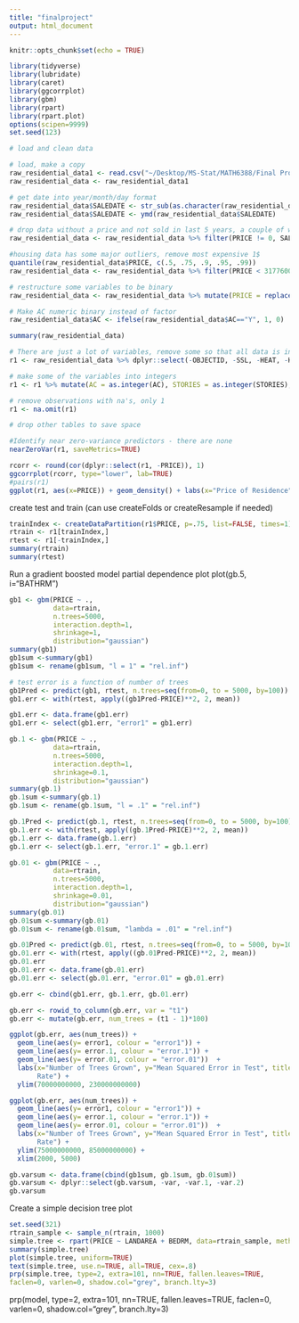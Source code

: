 ```yaml
---
title: "finalproject"
output: html_document
---
```


```r
knitr::opts_chunk$set(echo = TRUE)
```

```r
library(tidyverse)
library(lubridate)
library(caret)
library(ggcorrplot)
library(gbm)
library(rpart)
library(rpart.plot)
options(scipen=9999)
set.seed(123)
```

```r
# load and clean data

# load, make a copy
raw_residential_data1 <- read.csv("~/Desktop/MS-Stat/MATH6388/Final Project/raw_residential_data.csv")
raw_residential_data <- raw_residential_data1

# get date into year/month/day format
raw_residential_data$SALEDATE <- str_sub(as.character(raw_residential_data$SALEDATE), 1, 10)
raw_residential_data$SALEDATE <- ymd(raw_residential_data$SALEDATE)

# drop data without a price and not sold in last 5 years, a couple of weird ACs that are 0 when should be y/n, so drop those too
raw_residential_data <- raw_residential_data %>% filter(PRICE != 0, SALEDATE>="2014-01-01") %>% droplevels()

#housing data has some major outliers, remove most expensive 1$
quantile(raw_residential_data$PRICE, c(.5, .75, .9, .95, .99))
raw_residential_data <- raw_residential_data %>% filter(PRICE < 3177600)

# restructure some variables to be binary
raw_residential_data <- raw_residential_data %>% mutate(PRICE = replace_na(PRICE, 0), YR_RMDL=replace_na(YR_RMDL, 9999), RMDL_YN = ifelse(YR_RMDL<2018, 1, 0), STRUCT = (ifelse(STRUCT_D=="Single", 1, 0)), WOOD_FLR = (ifelse(INTWALL_D == "Hardwood" | INTWALL_D == "Wood Floor", 1, 0)))

# Make AC numeric binary instead of factor
raw_residential_data$AC <- ifelse(raw_residential_data$AC=="Y", 1, 0)

summary(raw_residential_data)

# There are just a lot of variables, remove some so that all data is in numeric or integer
r1 <- raw_residential_data %>% dplyr::select(-OBJECTID, -SSL, -HEAT, -HEAT_D, -YR_RMDL, -QUALIFIED, -SALE_NUM, -GBA, -BLDG_NUM, -STYLE, -STYLE_D, -STRUCT, -STRUCT_D, -GRADE, -GRADE_D, -CNDTN_D, -EXTWALL, -EXTWALL_D, -ROOF, -ROOF_D, -INTWALL, -INTWALL_D, -USECODE, -GIS_LAST_MOD_DTTM, -EYB, -SALEDATE)

# make some of the variables into integers
r1 <- r1 %>% mutate(AC = as.integer(AC), STORIES = as.integer(STORIES), PRICE = as.integer(PRICE), RMDL_YN = as.integer(RMDL_YN), WOOD_FLR = as.integer(WOOD_FLR))

# remove observations with na's, only 1
r1 <- na.omit(r1)

# drop other tables to save space
```

```r
#Identify near zero-variance predictors - there are none
nearZeroVar(r1, saveMetrics=TRUE)
```

```r
rcorr <- round(cor(dplyr::select(r1, -PRICE)), 1)
ggcorrplot(rcorr, type="lower", lab=TRUE)
#pairs(r1)
ggplot(r1, aes(x=PRICE)) + geom_density() + labs(x="Price of Residence", y="Density", title="Density of Residence Prices")
```
create test and train (can use createFolds or createResample if needed)
```r
trainIndex <- createDataPartition(r1$PRICE, p=.75, list=FALSE, times=1)
rtrain <- r1[trainIndex,]
rtest <- r1[-trainIndex,]
summary(rtrain)
summary(rtest)
```

Run a gradient boosted model
partial dependence plot
plot(gb.5, i="BATHRM")
```r
gb1 <- gbm(PRICE ~ ., 
           data=rtrain, 
           n.trees=5000, 
           interaction.depth=1, 
           shrinkage=1,
           distribution="gaussian")
summary(gb1)
gb1sum <-summary(gb1)
gb1sum <- rename(gb1sum, "l = 1" = "rel.inf")

# test error is a function of number of trees
gb1Pred <- predict(gb1, rtest, n.trees=seq(from=0, to = 5000, by=100))
gb1.err <- with(rtest, apply((gb1Pred-PRICE)**2, 2, mean))

gb1.err <- data.frame(gb1.err)
gb1.err <- select(gb1.err, "error1" = gb1.err)
```

```r
gb.1 <- gbm(PRICE ~ ., 
           data=rtrain, 
           n.trees=5000, 
           interaction.depth=1, 
           shrinkage=0.1,
           distribution="gaussian")
summary(gb.1)
gb.1sum <-summary(gb.1)
gb.1sum <- rename(gb.1sum, "l = .1" = "rel.inf")

gb.1Pred <- predict(gb.1, rtest, n.trees=seq(from=0, to = 5000, by=100))
gb.1.err <- with(rtest, apply((gb.1Pred-PRICE)**2, 2, mean))
gb.1.err <- data.frame(gb.1.err)
gb.1.err <- select(gb.1.err, "error.1" = gb.1.err)
```

```r
gb.01 <- gbm(PRICE ~ ., 
           data=rtrain, 
           n.trees=5000, 
           interaction.depth=1, 
           shrinkage=0.01,
           distribution="gaussian")
summary(gb.01)
gb.01sum <-summary(gb.01)
gb.01sum <- rename(gb.01sum, "lambda = .01" = "rel.inf")

gb.01Pred <- predict(gb.01, rtest, n.trees=seq(from=0, to = 5000, by=100))
gb.01.err <- with(rtest, apply((gb.01Pred-PRICE)**2, 2, mean))
gb.01.err
gb.01.err <- data.frame(gb.01.err)
gb.01.err <- select(gb.01.err, "error.01" = gb.01.err)
```

```r
gb.err <- cbind(gb1.err, gb.1.err, gb.01.err)

gb.err <- rowid_to_column(gb.err, var = "t1")
gb.err <- mutate(gb.err, num_trees = (t1 - 1)*100)

ggplot(gb.err, aes(num_trees)) +
  geom_line(aes(y= error1, colour = "error1")) +
  geom_line(aes(y= error.1, colour = "error.1")) +
  geom_line(aes(y= error.01, colour = "error.01"))  +
  labs(x="Number of Trees Grown", y="Mean Squared Error in Test", title="MSE Reduction by Learning Rate", colour="Learning
       Rate") +
  ylim(70000000000, 230000000000)

ggplot(gb.err, aes(num_trees)) +
  geom_line(aes(y= error1, colour = "error1")) +
  geom_line(aes(y= error.1, colour = "error.1")) +
  geom_line(aes(y= error.01, colour = "error.01"))  +
  labs(x="Number of Trees Grown", y="Mean Squared Error in Test", title="MSE Reduction by Learning Rate", colour="Learning
       Rate") +
  ylim(75000000000, 85000000000) + 
  xlim(2000, 5000)

gb.varsum <- data.frame(cbind(gb1sum, gb.1sum, gb.01sum))
gb.varsum <- dplyr::select(gb.varsum, -var, -var.1, -var.2)
gb.varsum
```

Create a simple decision tree plot
```r
set.seed(321)
rtrain_sample <- sample_n(rtrain, 1000)
simple.tree <- rpart(PRICE ~ LANDAREA + BEDRM, data=rtrain_sample, method="anova", control=rpart.control(minsplit=20))
summary(simple.tree)
plot(simple.tree, uniform=TRUE)
text(simple.tree, use.n=TRUE, all=TRUE, cex=.8)
prp(simple.tree, type=2, extra=101, nn=TRUE, fallen.leaves=TRUE,
faclen=0, varlen=0, shadow.col="grey", branch.lty=3)
```


prp(model, type=2, extra=101, nn=TRUE, fallen.leaves=TRUE,
faclen=0, varlen=0, shadow.col="grey", branch.lty=3)